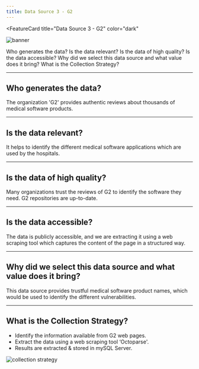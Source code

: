```yaml
---
title: Data Source 3 - G2
---
```



<FeatureCard
  title="Data Source 3 - G2"
  color="dark"
  >

![banner](images/g2.png)

</FeatureCard>

<AnchorLinks>
  <AnchorLink>Who generates the data?</AnchorLink>
  <AnchorLink>Is the data relevant?</AnchorLink>
  <AnchorLink>Is the data of high quality?</AnchorLink>
  <AnchorLink>Is the data accessible?</AnchorLink>
  <AnchorLink>Why did we select this data source and what value does it bring?</AnchorLink>
  <AnchorLink>What is the Collection Strategy?</AnchorLink>
</AnchorLinks>

***

## Who generates the data?

The organization 'G2' provides authentic reviews about thousands of medical software products.

***

## Is the data relevant?

It helps to identify the different medical software applications which are used by the hospitals.

***

## Is the data of high quality?

Many organizations trust the reviews of G2 to identify the software they need. G2 repositories are up-to-date.

***

## Is the data accessible?

The data is publicly accessible, and we are extracting it using a web scraping tool which captures the content of the page in a structured way.

***

## Why did we select this data source and what value does it bring?

This data source provides trustful medical software product names, which would be used to identify the different vulnerabilities.

***

## What is the Collection Strategy?

- Identify the information available from G2 web pages.
- Extract the data using a web scraping tool ‘Octoparse'.
- Results are extracted & stored in mySQL Server.

![collection strategy](images/g2-collection.png)
